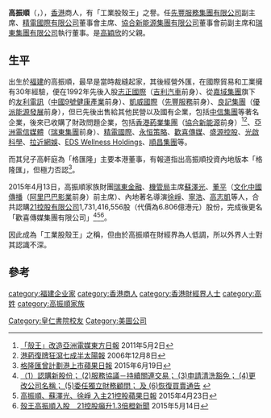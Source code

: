 '''高振順'''（{{lang-en|'''Johnson Chun-shun KO'''}}，{{bd|1951年||||catIdx=高}}），[[香港|香港]]商人，有「工業股殼王」之譽。任[[先豐服務集團有限公司|先豐服務集團有限公司]]副主席、[[精電國際有限公司|精電國際有限公司]]董事會主席、[[協合新能源集團有限公司|協合新能源集團有限公司]]董事會前副主席和[[瑞東集團有限公司|瑞東集團有限公司]]執行董事。是[[高穎欣|高穎欣]]的父親。

==生平==
出生於[[福建|福建]]的高振順，最早是當時裁縫起家，其後經營外匯，在國際貿易和工業擁有30年經驗，便在1992年先後入股[[志正國際|志正國際]]（[[吉利汽車|吉利汽車]]前身）、從[[嘉域集團|嘉域集團]]旗下的[[友利電訊|友利電訊]]（[[中國9號健康產業|中國9號健康產業]]前身）、[[凱威國際|凱威國際]]（[[先豐服務|先豐服務]]前身）、[[良記集團|良記集團]]（[[優派能源發展|優派能源發展]]前身），但已先後出售給其他民營以及國有企業，包括[[中国中信集团|中信集團]]等著名企業，後來已收購了財政問題企業，包括[[香港葯業集團|香港葯業集團]]（[[協合新能源|協合新能源]]前身）<ref>[http://orientaldaily.on.cc/cnt/finance/20110502/00204_004.html 「殼王」改造亞洲電媒 ][[東方日報|東方日報]] 2011年5月2日</ref><ref>[http://the-sun.on.cc/channels/fina/20061208/20061208011841_0000.html 港葯復牌狂瀉七成半][[太陽報|太陽報]] 2006年12月8日</ref>、[[亞洲電信媒體|亞洲電信媒體]]（[[瑞東集團|瑞東集團]]前身）、[[精電國際|精電國際]]、[[永恒策略|永恒策略]]、[[歡喜傳媒|歡喜傳媒]]、[[盛源控股|盛源控股]]、[[光啟科學|光啟科學]]、[[拉近網娛|拉近網娛]]、[[EDS_Wellness_Holdings|EDS Wellness Holdings]]、[[順昌集團|順昌集團]]等。

而其兒子高軒庭為「格匯隆」主要本港董事，有報道指出高振順投資內地版本「格隆匯」，但極力否認<ref>[http://hk.apple.nextmedia.com/financeestate/art/20150619/19189410 格隆匯曾計劃港上市][[蘋果日報|蘋果日報]] 2015年6月19日</ref>。

2015年4月13日，高振順家族財團[[瑞東金融|瑞東金融]]、[[機管局|機管局]]主席[[蘇澤光|蘇澤光]]、[[董平|董平]]（[[文化中國傳播|文化中國傳播]]（[[阿里巴巴影業|阿里巴巴影業]]前身）前主席）、內地著名導演[[徐崢|徐崢]]、[[寧浩|寧浩]]、[[高志凱|高志凱]]等人，合共認購[[21控股有限公司|21控股有限公司]]1,731,416,556股（代價為6.806億港元）股份，完成後更名「歡喜傳媒集團有限公司」<ref>[http://www.irasia.com/listco/hk/21holdings/announcement/a141578-cw01003.pdf （1）認購新股份； (2)服務協議－持續關連交易； (3)申請清洗豁免； (4)更改公司名稱； (5)委任獨立財務顧問； 及 (6)恢復買賣通告 ] {{webarchive|url=https://web.archive.org/web/20150924040148/http://www.irasia.com/listco/hk/21holdings/announcement/a141578-cw01003.pdf |date=2015-09-24 }}</ref><ref>[http://hk.apple.nextmedia.com/financeestate/art/20150423/19122341 高振順、蘇澤光、徐崢 入主21控股][[蘋果日報|蘋果日報]] 2015年4月23日</ref><ref>[http://www.orangenews.hk/finance/system/2015/05/14/010013561.shtml 殼王高振順入股　21控股癲升1.3倍][[橙新聞|橙新聞]] 2015年5月14日</ref>。

因此成為「工業股殼王」之稱，但由於高振順在財經界為人低調，所以外界人士對其認識不深。

==參考==
{{reflist}}

{{DEFAULTSORT:G}}
[[category:福建企业家|category:福建企业家]]
[[category:香港商人|category:香港商人]]
[[category:香港財經界人士|category:香港財經界人士]]
[[Category:皇仁書院校友|Category:皇仁書院校友]]
[[Category:美圖公司|Category:美圖公司]]
[[category:高姓|category:高姓]]
[[category:高振順家族|category:高振順家族]]